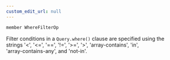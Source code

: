 ```yaml
---
custom_edit_url: null
---
```


```ts
member WhereFilterOp
```

<div>

</div>

Filter conditions in a `Query.where()` clause are specified using the<br />strings '<', '<=', '==', '!=', '>=', '>', 'array-contains', 'in',<br />'array-contains-any', and 'not-in'.

